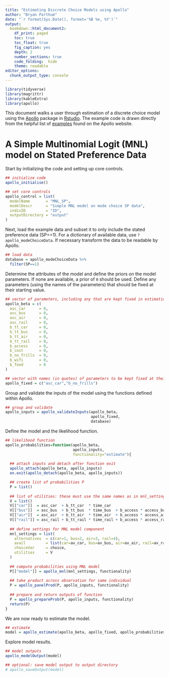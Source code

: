 ```yaml
---
title: "Estimating Discrete Choice Models using Apollo"
author: "Bryan Parthum"
date: "`r format(Sys.Date(), format='%B %e, %Y')`"
output:
  bookdown::html_document2:
    df_print: paged
    toc: true
    toc_float: true
    fig_caption: yes
    depth: 2
    number_sections: true
    code_folding:  hide
    theme: readable
editor_options: 
  chunk_output_type: console
---
```


```r
library(tidyverse)
library(magrittr)
library(kableExtra)
library(apollo)
```

This document walks a user through estimation of a discrete choice model using the [Apollo](http://www.apollochoicemodelling.com/index.html) package in [Rstudio](https://www.rstudio.com/). The example code is drawn directly from the helpful list of [examples](http://www.apollochoicemodelling.com/examples.html) found on the Apollo website.

# A Simple Multinomial Logit (MNL) model on Stated Preference Data

Start by initializing the code and setting up core controls.

```r

## initialize code
apollo_initialise()

## set core controls
apollo_control = list(
  modelName       = "MNL_SP",
  modelDescr      = "Simple MNL model on mode choice SP data",
  indivID         = "ID",
  outputDirectory = "output"
)
```

Next, load the example data and subset it to only include the stated preference data (SP==1). For a dictionary of available data, use `? apollo_modeChoiceData`. If necessary transform the data to be readable by Apollo. 

```r
## load data
database = apollo_modeChoiceData %>% 
  filter(SP==1)
```

Determine the attributes of the model and define the priors on the model parameters. If none are available, a prior of `0` should be used. Define any parameters (using the names of the parameters) that should be fixed at their starting value.

```r
## vector of parameters, including any that are kept fixed in estimation
apollo_beta = c(
  asc_car      = 0,
  asc_bus      = 0,
  asc_air      = 0,
  asc_rail     = 0,
  b_tt_car     = 0,
  b_tt_bus     = 0,
  b_tt_air     = 0,
  b_tt_rail    = 0,
  b_access     = 0,
  b_cost       = 0,
  b_no_frills  = 0,
  b_wifi       = 0,
  b_food       = 0
)

## vector with names (in quotes) of parameters to be kept fixed at their starting value in params, use apollo_beta_fixed = c() if none
apollo_fixed = c("asc_car","b_no_frills")
```

Group and validate the inputs of the model using the functions defined within Apollo. 

```r
## group and validate
apollo_inputs = apollo_validateInputs(apollo_beta,
                                      apollo_fixed,
                                      database)
```

Define the model and the likelihood function.

```r
## likelihood function
apollo_probabilities=function(apollo_beta, 
                              apollo_inputs, 
                              functionality="estimate"){
    
  ## attach inputs and detach after function exit
  apollo_attach(apollo_beta, apollo_inputs)
  on.exit(apollo_detach(apollo_beta, apollo_inputs))

  ## create list of probabilities P
  P = list()
  
  ## list of utilities: these must use the same names as in mnl_settings, order is irrelevant
  V = list()
  V[["car"]]  = asc_car  + b_tt_car  * time_car                           + b_cost * cost_car
  V[["bus"]]  = asc_bus  + b_tt_bus  * time_bus  + b_access * access_bus  + b_cost * cost_bus 
  V[["air"]]  = asc_air  + b_tt_air  * time_air  + b_access * access_air  + b_cost * cost_air    + b_no_frills * ( service_air == 1 )  + b_wifi * ( service_air == 2 )  + b_food * ( service_air == 3 )
  V[["rail"]] = asc_rail + b_tt_rail * time_rail + b_access * access_rail + b_cost * cost_rail   + b_no_frills * ( service_rail == 1 ) + b_wifi * ( service_rail == 2 ) + b_food * ( service_rail == 3 )
  
  ## define settings for MNL model component
  mnl_settings = list(
    alternatives  = c(car=1, bus=2, air=3, rail=4), 
    avail         = list(car=av_car, bus=av_bus, air=av_air, rail=av_rail), 
    choiceVar     = choice,
    utilities     = V
  )
  
  ## compute probabilities using MNL model
  P[["model"]] = apollo_mnl(mnl_settings, functionality)
  
  ## take product across observation for same individual
  P = apollo_panelProd(P, apollo_inputs, functionality)
  
  ## prepare and return outputs of function
  P = apollo_prepareProb(P, apollo_inputs, functionality)
  return(P)
}
```

We are now ready to estimate the model.

```r
## estimate
model = apollo_estimate(apollo_beta, apollo_fixed, apollo_probabilities, apollo_inputs)
```

Explore model results. 
```r
## model outputs
apollo_modelOutput(model)

## optional: save model output to output directory
# apollo_saveOutput(model)
```